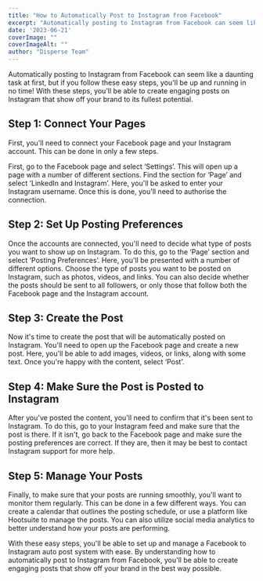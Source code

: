 ```yaml
---
title: "How to Automatically Post to Instagram from Facebook"
excerpt: "Automatically posting to Instagram from Facebook can seem like a daunting task at first, but if you follow these easy steps, you'll be up and running in no time! With..."
date: '2023-06-21'
coverImage: ""  
coverImageAlt: ""
author: "Disperse Team"
---
```


Automatically posting to Instagram from Facebook can seem like a daunting task at first, but if you follow these easy steps, you'll be up and running in no time! With these steps, you'll be able to create engaging posts on Instagram that show off your brand to its fullest potential.

## Step 1: Connect Your Pages
First, you'll need to connect your Facebook page and your Instagram account. This can be done in only a few steps. 

First, go to the Facebook page and select ‘Settings’. This will open up a page with a number of different sections. Find the section for ‘Page’ and select ‘LinkedIn and Instagram’. Here, you'll be asked to enter your Instagram username. Once this is done, you'll need to authorise the connection.

## Step 2: Set Up Posting Preferences

Once the accounts are connected, you'll need to decide what type of posts you want to show up on Instagram. To do this, go to the ‘Page’ section and select ‘Posting Preferences’. Here, you'll be presented with a number of different options. Choose the type of posts you want to be posted on Instagram, such as photos, videos, and links. You can also decide whether the posts should be sent to all followers, or only those that follow both the Facebook page and the Instagram account.

## Step 3: Create the Post

Now it's time to create the post that will be automatically posted on Instagram. You'll need to open up the Facebook page and create a new post. Here, you'll be able to add images, videos, or links, along with some text. Once you're happy with the content, select ‘Post’.

## Step 4: Make Sure the Post is Posted to Instagram

After you've posted the content, you'll need to confirm that it's been sent to Instagram. To do this, go to your Instagram feed and make sure that the post is there. If it isn't, go back to the Facebook page and make sure the posting preferences are correct. If they are, then it may be best to contact Instagram support for more help.

## Step 5: Manage Your Posts

Finally, to make sure that your posts are running smoothly, you'll want to monitor them regularly. This can be done in a few different ways. You can create a calendar that outlines the posting schedule, or use a platform like Hootsuite to manage the posts. You can also utilize social media analytics to better understand how your posts are performing.

With these easy steps, you'll be able to set up and manage a Facebook to Instagram auto post system with ease. By understanding how to automatically post to Instagram from Facebook, you'll be able to create engaging posts that show off your brand in the best way possible.